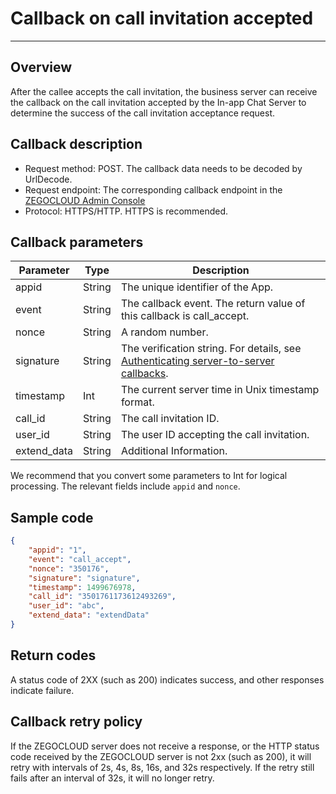 

# Callback on call invitation accepted

- - -

## Overview

After the callee accepts the call invitation, the business server can receive the callback on the call invitation accepted by the In-app Chat Server to determine the success of the call invitation acceptance request.

## Callback description

- Request method: POST.
  <Note title="Note">
  The callback data needs to be decoded by UrlDecode.
  </Note>
- Request endpoint: The corresponding callback endpoint in the [ZEGOCLOUD Admin Console](https://console.zegocloud.com)
- Protocol: HTTPS/HTTP. HTTPS is recommended.

## Callback parameters

| Parameter | Type | Description |
| -- | -- | -- |
| appid | String | The unique identifier of the App. |
| event | String | The callback event. The return value of this callback is call_accept. |
| nonce | String | A random number. |
| signature | String | The verification string. For details, see [Authenticating server-to-server callbacks](./Authenticating%20server-to-server%20callbacks.mdx). |
| timestamp | Int | The current server time in Unix timestamp format. |
| call_id | String | The call invitation ID. |
| user_id | String | The user ID accepting the call invitation. |
| extend_data | String | Additional Information.|

<Note title="Note">

We recommend that you convert some parameters to Int for logical processing. The relevant fields include `appid` and `nonce`.
</Note>

## Sample code

```json
{
    "appid": "1",
    "event": "call_accept",
    "nonce": "350176",
    "signature": "signature",
    "timestamp": 1499676978,
    "call_id": "3501761173612493269",
    "user_id": "abc",
    "extend_data": "extendData"
}
```

## Return codes

A status code of 2XX (such as 200) indicates success, and other responses indicate failure.

## Callback retry policy

If the ZEGOCLOUD server does not receive a response, or the HTTP status code received by the ZEGOCLOUD server is not 2xx (such as 200), it will retry with intervals of 2s, 4s, 8s, 16s, and 32s respectively. If the retry still fails after an interval of 32s, it will no longer retry.


